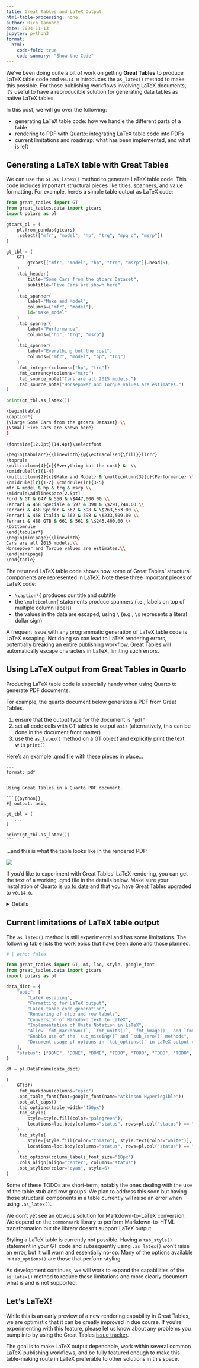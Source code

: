 ```yaml
---
title: Great Tables and LaTeX Output
html-table-processing: none
author: Rich Iannone
date: 2024-11-13
jupyter: python3
format:
  html:
    code-fold: true
    code-summary: "Show the Code"
---
```


We've been doing quite a bit of work on getting **Great Tables** to produce LaTeX table code and `v0.14.0` introduces the `as_latex()` method to make this possible. For those publishing workflows involving LaTeX documents, it's useful to have a reproducible solution for generating data tables as native LaTeX tables.

In this post, we will go over the following:

- generating LaTeX table code: how we handle the different parts of a table
- rendering to PDF with Quarto: integrating LaTeX table code into PDFs
- current limitations and roadmap: what has been implemented, and what is left

## Generating a LaTeX table with Great Tables

We can use the `GT.as_latex()` method to generate LaTeX table code. This code includes important structural pieces like titles, spanners, and value formatting. For example, here's a simple table output as LaTeX code:

```python
from great_tables import GT
from great_tables.data import gtcars
import polars as pl

gtcars_pl = (
    pl.from_pandas(gtcars)
    .select(["mfr", "model", "hp", "trq", "mpg_c", "msrp"])
)

gt_tbl = (
    GT(
        gtcars[["mfr", "model", "hp", "trq", "msrp"]].head(5),
    )
    .tab_header(
        title="Some Cars from the gtcars Dataset",
        subtitle="Five Cars are shown here"
    )
    .tab_spanner(
        label="Make and Model",
        columns=["mfr", "model"],
        id="make_model"
    )
    .tab_spanner(
        label="Performance",
        columns=["hp", "trq", "msrp"]
    )
    .tab_spanner(
        label="Everything but the cost",
        columns=["mfr", "model", "hp", "trq"]
    )
    .fmt_integer(columns=["hp", "trq"])
    .fmt_currency(columns="msrp")
    .tab_source_note("Cars are all 2015 models.")
    .tab_source_note("Horsepower and Torque values are estimates.")
)

print(gt_tbl.as_latex())
```

```bash {code-line-numbers="true"}
\begin{table}
\caption*{
{\large Some Cars from the gtcars Dataset} \\
{\small Five Cars are shown here}
}

\fontsize{12.0pt}{14.4pt}\selectfont

\begin{tabular*}{\linewidth}{@{\extracolsep{\fill}}llrrr}
\toprule
\multicolumn{4}{c}{Everything but the cost} &  \\
\cmidrule(lr){1-4}
\multicolumn{2}{c}{Make and Model} & \multicolumn{3}{c}{Performance} \\
\cmidrule(lr){1-2} \cmidrule(lr){3-5}
mfr & model & hp & trq & msrp \\
\midrule\addlinespace[2.5pt]
Ford & GT & 647 & 550 & \$447,000.00 \\
Ferrari & 458 Speciale & 597 & 398 & \$291,744.00 \\
Ferrari & 458 Spider & 562 & 398 & \$263,553.00 \\
Ferrari & 458 Italia & 562 & 398 & \$233,509.00 \\
Ferrari & 488 GTB & 661 & 561 & \$245,400.00 \\
\bottomrule
\end{tabular*}
\begin{minipage}{\linewidth}
Cars are all 2015 models.\\
Horsepower and Torque values are estimates.\\
\end{minipage}
\end{table}
```

The returned LaTeX table code shows how some of Great Tables' structural components are represented in LaTeX. Note these three important pieces of LaTeX code:

- `\caption*{` produces our title and subtitle
- the `\multicolumn{` statements produce spanners (i.e., labels on top of multiple column labels)
- the values in the data are escaped, using `\` (e.g., `\$` represents a literal dollar sign)

A frequent issue with any programmatic generation of LaTeX table code is LaTeX escaping. Not doing so can lead to LaTeX rendering errors, potentially breaking an entire publishing workflow. Great Tables will automatically escape characters in LaTeX, limiting such errors.

## Using LaTeX output from Great Tables in Quarto

Producing LaTeX table code is especially handy when using Quarto to generate PDF documents.

For example, the quarto document below generates a PDF from Great Tables.

1. ensure that the output type for the document is `"pdf"`
2. set all code cells with GT tables to output `asis` (alternatively, this can be done in the document front matter)
3. use the `as_latex()` method on a GT object and explicitly print the text with `print()`

Here's an example .qmd file with these pieces in place...

````
---
format: pdf
---

Using Great Tables in a Quarto PDF document.

```{{python}}
#| output: asis

gt_tbl = (
   ...
)

print(gt_tbl.as_latex())
```
````

...and this is what the table looks like in the rendered PDF:

![](./gtcars_latex_table.png)

If you'd like to experiment with Great Tables' LaTeX rendering, you can get the text of a working .qmd file in the details below. Make sure your installation of Quarto is [up to date](https://quarto.org/docs/get-started/) and that you have Great Tables upgraded to `v0.14.0`.

<details>
````
---
format: pdf
---

Example using the `gtcars` dataset.

```{{python}}
#| output: asis

from great_tables import GT
from great_tables.data import gtcars
import polars as pl

gtcars_pl = (
    pl.from_pandas(gtcars)
    .select(["mfr", "model", "hp", "trq", "mpg_c", "msrp"])
)

gt_tbl = (
    GT(
        gtcars[["mfr", "model", "hp", "trq", "msrp"]].head(5),
    )
    .tab_header(
        title="Some Cars from the gtcars Dataset",
        subtitle="Five Cars are shown here"
    )
    .tab_spanner(
        label="Make and Model",
        columns=["mfr", "model"],
        id="make_model"
    )
    .tab_spanner(
        label="Performance",
        columns=["hp", "trq"]
    )
    .tab_spanner(
        label="Everything but the cost",
        columns=["mfr", "model", "hp", "trq"]
    )
    .fmt_integer(columns=["hp", "trq"])
    .fmt_currency(columns="msrp")
    .tab_source_note("Cars are all 2015 models.")
    .tab_source_note("Horsepower and Torque values are estimates.")
    .tab_options(table_width="600pt")
)

print(gt_tbl.as_latex())
```
````
</details>

## Current limitations of LaTeX table output

The `as_latex()` method is still experimental and has some limitations. The following table lists the work epics that have been done and those planned:

```python
# | echo: false

from great_tables import GT, md, loc, style, google_font
from great_tables.data import gtcars
import polars as pl

data_dict = {
    "epic": [
        "LaTeX escaping",
        "Formatting for LaTeX output",
        "LaTeX table code generation",
        "Rendering of stub and row labels",
        "Conversion of Markdown text to LaTeX",
        "Implementation of Units Notation in LaTeX",
        "Allow `fmt_markdown()`, `fmt_units()`, `fmt_image()`, and `fmt_nanoplot()` in LaTeX output",
        "Enable use of the `sub_missing()` and `sub_zero()` methods",
        "Document usage of options in `tab_options()` in LaTeX output context",
    ],
    "status": ["DONE", "DONE", "DONE", "TODO", "TODO", "TODO", "TODO", "TODO", "TODO"],
}

df = pl.DataFrame(data_dict)

(
    GT(df)
    .fmt_markdown(columns="epic")
    .opt_table_font(font=google_font(name="Atkinson Hyperlegible"))
    .opt_all_caps()
    .tab_options(table_width="450px")
    .tab_style(
        style=style.fill(color="palegreen"),
        locations=loc.body(columns="status", rows=pl.col("status") == "DONE"),
    )
    .tab_style(
        style=[style.fill(color="tomato"), style.text(color="white")],
        locations=loc.body(columns="status", rows=pl.col("status") == "TODO"),
    )
    .tab_options(column_labels_font_size="18px")
    .cols_align(align="center", columns="status")
    .opt_stylize(color="cyan", style=6)
)
```

Some of these TODOs are short-term, notably the ones dealing with the use of the table stub and row groups. We plan to address this soon but having those structural components in a table currently will raise an error when using `.as_latex()`.

We don't yet see an obvious solution for Markdown-to-LaTeX conversion. We depend on the `commonmark` library to perform Markdown-to-HTML transformation but the library doesn't support LaTeX output.

Styling a LaTeX table is currently not possible. Having a `tab_style()` statement in your GT code and subsequently using `.as_latex()` won't raise an error, but it will warn and essentially no-op. Many of the options available in `tab_options()` are those that perform styling

As development continues, we will work to expand the capabilities of the `as_latex()` method to reduce these limitations and more clearly document what is and is not supported.

## Let's LaTeX!

While this is an early preview of a new rendering capability in Great Tables, we are optimistic that it can be greatly improved in due course. If you're experimenting with this feature, please let us know about any problems you bump into by using the Great Tables [issue tracker](https://github.com/posit-dev/great-tables/issues).

The goal is to make LaTeX output dependable, work within several common LaTeX-publishing workflows, and be fully featured enough to make this table-making route in LaTeX preferable to other solutions in this space.
